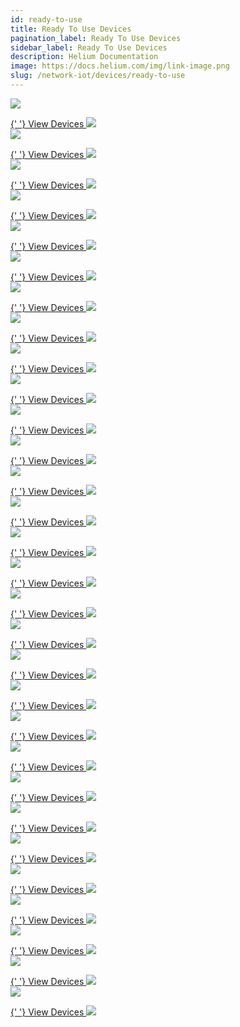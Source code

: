 ```yaml
---
id: ready-to-use
title: Ready To Use Devices
pagination_label: Ready To Use Devices
sidebar_label: Ready To Use Devices
description: Helium Documentation
image: https://docs.helium.com/img/link-image.png
slug: /network-iot/devices/ready-to-use
---
```



<LegacyContentBanner />

<div class="container" style={{ padding: 0 }}>
  <div class="row">
    <div class="col col--6" style={{ marginBottom: 100 }}>
      <a href="/network-iot/devices/ready-to-use/abeeway/abeeway-geolocation-module">
        <img
          className="manufacturericon"
          src={useBaseUrl('img/network-iot/devices/ready-to-use/abeeway/abeeway-logo.png')}
        />
      </a>
      <p></p>
      <a href="/network-iot/devices/ready-to-use/abeeway/abeeway-geolocation-module">
        {' '}
        View Devices <img className="quicklinkarrow" src={useBaseUrl('img/icons/linkarrow.svg')} />
      </a>
    </div>
    <div class="col col--6" style={{ marginBottom: 100 }}>
      <a href="/network-iot/devices/ready-to-use/adeunis/adeunis-field-test-device">
        <img
          className="manufacturericon"
          src={useBaseUrl('img/network-iot/devices/ready-to-use/adeunis/adeunis-logo.png')}
        />
      </a>
      <p></p>
      <a href="/network-iot/devices/ready-to-use/adeunis/adeunis-field-test-device">
        {' '}
        View Devices <img className="quicklinkarrow" src={useBaseUrl('img/icons/linkarrow.svg')} />
      </a>
    </div>
    <div class="col col--6" style={{ marginBottom: 100 }}>
      <a href="/network-iot/devices/ready-to-use/aquascope/bvs">
        <img
          className="manufacturericon"
          src={useBaseUrl('img/network-iot/devices/ready-to-use/aquascope/aquascope-logo.png')}
        />
      </a>
      <p></p>
      <a href="/network-iot/devices/ready-to-use/aquascope/bvs">
        {' '}
        View Devices <img className="quicklinkarrow" src={useBaseUrl('img/icons/linkarrow.svg')} />
      </a>
    </div>
    <div class="col col--6" style={{ marginBottom: 100 }}>
      <a href="/network-iot/devices/ready-to-use/beiselen/radar">
        <img
          className="manufacturericon"
          src={useBaseUrl('img/network-iot/devices/ready-to-use/beiselen/beiselen-logo.png')}
        />
      </a>
      <p></p>
      <a href="/network-iot/devices/ready-to-use/beiselen/radar">
        {' '}
        View Devices <img className="quicklinkarrow" src={useBaseUrl('img/icons/linkarrow.svg')} />
      </a>
    </div>
    <div class="col col--6" style={{ marginBottom: 100 }}>
      <a href="/network-iot/devices/ready-to-use/boatofficer/boatofficerblue">
        <img
          className="manufacturericon"
          src={useBaseUrl('img/network-iot/devices/ready-to-use/boatofficer/boatofficer-logo.png')}
        />
      </a>
      <p></p>
      <a href="/network-iot/devices/ready-to-use/boatofficer/boatofficerblue">
        {' '}
        View Devices <img className="quicklinkarrow" src={useBaseUrl('img/icons/linkarrow.svg')} />
      </a>
    </div>
    <div class="col col--6" style={{ marginBottom: 100 }}>
      <a href="/network-iot/devices/ready-to-use/bosch/tps110">
        <img
          className="manufacturericon"
          src={useBaseUrl('img/network-iot/devices/ready-to-use/bosch/bosch-logo.png')}
        />
      </a>
      <p></p>
      <a href="/network-iot/devices/ready-to-use/bosch/tps110">
        {' '}
        View Devices <img className="quicklinkarrow" src={useBaseUrl('img/icons/linkarrow.svg')} />
      </a>
    </div>
    <div class="col col--6" style={{ marginBottom: 100 }}>
      <a href="/network-iot/devices/ready-to-use/comtac/lpn-td1">
        <img
          className="manufacturericon"
          src={useBaseUrl('img/network-iot/devices/ready-to-use/comtac/comtac-logo.png')}
        />
      </a>
      <p></p>
      <a href="/network-iot/devices/ready-to-use/comtac/lpn-td1">
        {' '}
        View Devices <img className="quicklinkarrow" src={useBaseUrl('img/icons/linkarrow.svg')} />
      </a>
    </div>
    <div class="col col--6" style={{ marginBottom: 100 }}>
      <a href="/network-iot/devices/ready-to-use/decentlab/dl-iam">
        <img
          className="manufacturericon"
          src={useBaseUrl('img/network-iot/devices/ready-to-use/decentlab/decentlab-logo.png')}
        />
      </a>
      <p></p>
      <a href="/network-iot/devices/ready-to-use/decentlab/dl-iam">
        {' '}
        View Devices <img className="quicklinkarrow" src={useBaseUrl('img/icons/linkarrow.svg')} />
      </a>
    </div>
    <div class="col col--6" style={{ marginBottom: 100 }}>
      <a href="/network-iot/devices/ready-to-use/develiot/rwmr">
        <img
          className="manufacturericon"
          src={useBaseUrl('img/network-iot/devices/ready-to-use/develiot/develiot-logo.png')}
        />
      </a>
      <p></p>
      <a href="/network-iot/devices/ready-to-use/develiot/rwmr">
        {' '}
        View Devices <img className="quicklinkarrow" src={useBaseUrl('img/icons/linkarrow.svg')} />
      </a>
    </div>
    <div class="col col--6" style={{ marginBottom: 100 }}>
      <a href="/network-iot/devices/ready-to-use/digital-matter/oyster">
        <img
          className="manufacturericon"
          src={useBaseUrl(
            'img/network-iot/devices/ready-to-use/digital-matter/digital-matter-logo.png',
          )}
        />
      </a>
      <p></p>
      <a href="/network-iot/devices/ready-to-use/digital-matter/oyster">
        {' '}
        View Devices <img className="quicklinkarrow" src={useBaseUrl('img/icons/linkarrow.svg')} />
      </a>
    </div>
    <div class="col col--6" style={{ marginBottom: 100 }}>
      <a href="/network-iot/devices/ready-to-use/dragino/rs485-ln">
        <img
          className="manufacturericon"
          src={useBaseUrl('img/network-iot/devices/ready-to-use/dragino/dragino-logo.png')}
        />
      </a>
      <p></p>
      <a href="/network-iot/devices/ready-to-use/dragino/rs485-ln">
        {' '}
        View Devices <img className="quicklinkarrow" src={useBaseUrl('img/icons/linkarrow.svg')} />
      </a>
    </div>
    <div class="col col--6" style={{ marginBottom: 100 }}>
      <a href="/network-iot/devices/ready-to-use/enthutech/rs485-ln">
        <img
          className="manufacturericon"
          src={useBaseUrl('img/network-iot/devices/ready-to-use/enthutech/enthutech-logo.png')}
        />
      </a>
      <p></p>
      <a href="/network-iot/devices/ready-to-use/enthutech/rs485-ln">
        {' '}
        View Devices <img className="quicklinkarrow" src={useBaseUrl('img/icons/linkarrow.svg')} />
      </a>
    </div>
    <div class="col col--6" style={{ marginBottom: 100 }}>
      <a href="/network-iot/devices/ready-to-use/imst/range-extender">
        <img
          className="manufacturericon"
          src={useBaseUrl('img/network-iot/devices/ready-to-use/imst/imst-logo.png')}
        />
      </a>
      <p></p>
      <a href="/network-iot/devices/ready-to-use/imst/range-extender">
        {' '}
        View Devices <img className="quicklinkarrow" src={useBaseUrl('img/icons/linkarrow.svg')} />
      </a>
    </div>
    <div class="col col--6" style={{ marginBottom: 100 }}>
      <a href="/network-iot/devices/ready-to-use/iotsens/sound-monitor">
        <img
          className="manufacturericon"
          src={useBaseUrl('img/network-iot/devices/ready-to-use/iotsens/iotsens-logo.png')}
        />
      </a>
      <p></p>
      <a href="/network-iot/devices/ready-to-use/iotsens/sound-monitor">
        {' '}
        View Devices <img className="quicklinkarrow" src={useBaseUrl('img/icons/linkarrow.svg')} />
      </a>
    </div>
    <div class="col col--6" style={{ marginBottom: 100 }}>
      <a href="/network-iot/devices/ready-to-use/izinto/izi-io-4840">
        <img
          className="manufacturericon"
          src={useBaseUrl('img/network-iot/devices/ready-to-use/izinto/izinto-logo.png')}
        />
      </a>
      <p></p>
      <a href="/network-iot/devices/ready-to-use/izinto/izi-io-4840">
        {' '}
        View Devices <img className="quicklinkarrow" src={useBaseUrl('img/icons/linkarrow.svg')} />
      </a>
    </div>
    <div class="col col--6" style={{ marginBottom: 100 }}>
      <a href="/network-iot/devices/ready-to-use/laird/rs1xx-temp-rh-sensor">
        <img
          className="manufacturericon"
          src={useBaseUrl('img/network-iot/devices/ready-to-use/laird/laird-logo.png')}
        />
      </a>
      <p></p>
      <a href="/network-iot/devices/ready-to-use/laird/rs1xx-temp-rh-sensor">
        {' '}
        View Devices <img className="quicklinkarrow" src={useBaseUrl('img/icons/linkarrow.svg')} />
      </a>
    </div>
    <div class="col col--6" style={{ marginBottom: 100 }}>
      <a href="/network-iot/devices/ready-to-use/mcf88/mcf-lw06davk">
        <img
          className="manufacturericon"
          src={useBaseUrl('img/network-iot/devices/ready-to-use/mcf88/mcf88-logo.png')}
        />
      </a>
      <p></p>
      <a href="/network-iot/devices/ready-to-use/mcf88/mcf-lw06davk">
        {' '}
        View Devices <img className="quicklinkarrow" src={useBaseUrl('img/icons/linkarrow.svg')} />
      </a>
    </div>
    <div class="col col--6" style={{ marginBottom: 100 }}>
      <a href="/network-iot/devices/ready-to-use/mclimate/vicki">
        <img
          className="manufacturericon"
          src={useBaseUrl('img/network-iot/devices/ready-to-use/mclimate/mclimate-logo.png')}
        />
      </a>
      <p></p>
      <a href="/network-iot/devices/ready-to-use/mclimate/vicki">
        {' '}
        View Devices <img className="quicklinkarrow" src={useBaseUrl('img/icons/linkarrow.svg')} />
      </a>
    </div>
    <div class="col col--6" style={{ marginBottom: 100 }}>
      <a href="/network-iot/devices/ready-to-use/milesight-iot/am107">
        <img
          className="manufacturericon"
          src={useBaseUrl(
            'img/network-iot/devices/ready-to-use/milesight-iot/milesight-iot-logo.png',
          )}
        />
      </a>
      <p></p>
      <a href="/network-iot/devices/ready-to-use/milesight-iot/am107">
        {' '}
        View Devices <img className="quicklinkarrow" src={useBaseUrl('img/icons/linkarrow.svg')} />
      </a>
    </div>
    <div class="col col--6" style={{ marginBottom: 100 }}>
      <a href="/network-iot/devices/ready-to-use/moko/lw001-bg">
        <img
          className="manufacturericon"
          src={useBaseUrl('img/network-iot/devices/ready-to-use/moko/moko-logo.png')}
        />
      </a>
      <p></p>
      <a href="/network-iot/devices/ready-to-use/moko/lw001-bg">
        {' '}
        View Devices <img className="quicklinkarrow" src={useBaseUrl('img/icons/linkarrow.svg')} />
      </a>
    </div>
    <div class="col col--6" style={{ marginBottom: 100 }}>
      <a href="/network-iot/devices/ready-to-use/netvox/r311a">
        <img
          className="manufacturericon"
          src={useBaseUrl('img/network-iot/devices/ready-to-use/netvox/netvox-logo.png')}
        />
      </a>
      <p></p>
      <a href="/network-iot/devices/ready-to-use/netvox/r311a">
        {' '}
        View Devices <img className="quicklinkarrow" src={useBaseUrl('img/icons/linkarrow.svg')} />
      </a>
    </div>
    <div class="col col--6" style={{ marginBottom: 100 }}>
      <a href="/network-iot/devices/ready-to-use/nwave/nps310sm">
        <img
          className="manufacturericon"
          src={useBaseUrl('img/network-iot/devices/ready-to-use/nwave/nwave-logo.png')}
        />
      </a>
      <p></p>
      <a href="/network-iot/devices/ready-to-use/nwave/nps310sm">
        {' '}
        View Devices <img className="quicklinkarrow" src={useBaseUrl('img/icons/linkarrow.svg')} />
      </a>
    </div>
    <div class="col col--6" style={{ marginBottom: 100 }}>
      <a href="/network-iot/devices/ready-to-use/rakwireless/rak7204">
        <img
          className="manufacturericon"
          src={useBaseUrl('img/network-iot/devices/ready-to-use/rakwireless/rakwireless-logo.png')}
        />
      </a>
      <p></p>
      <a href="/network-iot/devices/ready-to-use/rakwireless/rak7204">
        {' '}
        View Devices <img className="quicklinkarrow" src={useBaseUrl('img/icons/linkarrow.svg')} />
      </a>
    </div>
    <div class="col col--6" style={{ marginBottom: 100 }}>
      <a href="/network-iot/devices/ready-to-use/seeed-studio/sensecap-soil-th">
        <img
          className="manufacturericon"
          src={useBaseUrl(
            'img/network-iot/devices/ready-to-use/seeed-studio/seeed-studio-logo.png',
          )}
        />
      </a>
      <p></p>
      <a href="/network-iot/devices/ready-to-use/seeed-studio/sensecap-soil-th">
        {' '}
        View Devices <img className="quicklinkarrow" src={useBaseUrl('img/icons/linkarrow.svg')} />
      </a>
    </div>
    <div class="col col--6" style={{ marginBottom: 100 }}>
      <a href="/network-iot/devices/ready-to-use/sensedge/senstick-pro">
        <img
          className="manufacturericon"
          src={useBaseUrl('img/network-iot/devices/ready-to-use/sensedge/sensedge-logo.png')}
        />
      </a>
      <p></p>
      <a href="/network-iot/devices/ready-to-use/sensedge/senstick-pro">
        {' '}
        View Devices <img className="quicklinkarrow" src={useBaseUrl('img/icons/linkarrow.svg')} />
      </a>
    </div>
    <div class="col col--6" style={{ marginBottom: 100 }}>
      <a href="/network-iot/devices/ready-to-use/tektelic/t000489x-smart-room-base">
        <img
          className="manufacturericon"
          src={useBaseUrl('img/network-iot/devices/ready-to-use/tektelic/tektelic-logo.png')}
        />
      </a>
      <p></p>
      <a href="/network-iot/devices/ready-to-use/tektelic/t000489x-smart-room-base">
        {' '}
        View Devices <img className="quicklinkarrow" src={useBaseUrl('img/icons/linkarrow.svg')} />
      </a>
    </div>
    <div class="col col--6" style={{ marginBottom: 100 }}>
      <a href="/network-iot/devices/ready-to-use/tekzitel/tekzipark">
        <img
          className="manufacturericon"
          src={useBaseUrl('img/network-iot/devices/ready-to-use/tekzitel/tekzitel-logo.png')}
        />
      </a>
      <p></p>
      <a href="/network-iot/devices/ready-to-use/tekzitel/tekzipark">
        {' '}
        View Devices <img className="quicklinkarrow" src={useBaseUrl('img/icons/linkarrow.svg')} />
      </a>
    </div>
    <div class="col col--6" style={{ marginBottom: 100 }}>
      <a href="/network-iot/devices/ready-to-use/the-things-products/the-things-node">
        <img
          className="manufacturericon"
          src={useBaseUrl('img/network-iot/devices/ready-to-use/the-things-products/ttn-logo.png')}
        />
      </a>
      <p></p>
      <a href="/network-iot/devices/ready-to-use/the-things-products/the-things-node">
        {' '}
        View Devices <img className="quicklinkarrow" src={useBaseUrl('img/icons/linkarrow.svg')} />
      </a>
    </div>
    <div class="col col--6" style={{ marginBottom: 100 }}>
      <a href="/network-iot/devices/ready-to-use/victor/victor-trap-v4xx">
        <img
          className="manufacturericon"
          src={useBaseUrl('img/network-iot/devices/ready-to-use/victor/victor-logo.png')}
        />
      </a>
      <p></p>
      <a href="/network-iot/devices/ready-to-use/victor/victor-trap-v4xx">
        {' '}
        View Devices <img className="quicklinkarrow" src={useBaseUrl('img/icons/linkarrow.svg')} />
      </a>
    </div>
    <div class="col col--6" style={{ marginBottom: 100 }}>
      <a href="/network-iot/devices/ready-to-use/origo/lorawan-watch">
        <img
          className="manufacturericon"
          src={useBaseUrl('img/network-iot/devices/ready-to-use/origo/origo-logo.png')}
        />
      </a>
      <p></p>
      <a href="/network-iot/devices/ready-to-use/origo/lorawan-watch">
        {' '}
        View Devices <img className="quicklinkarrow" src={useBaseUrl('img/icons/linkarrow.svg')} />
      </a>
    </div>
  </div>
</div>
